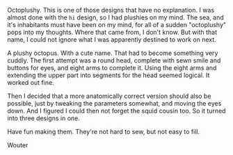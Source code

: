 Octoplushy. This is one of those designs that have no explanation. I was almost
done with the `hi` design, so I had plushies on my mind. The sea, and it's
inhabitants must have been on my mind, for all of a sudden "octoplushy" pops
into my thoughts. Where that came from, I don't know. But with that name, I
could not ignore what I was apparently destined to work on next.

A plushy octopus. With a cute name. That had to become something very cuddly.
The first attempt was a round head, complete with sewn smile and buttons for
eyes, and eight arms to complete it. Using the eight arms and extending the
upper part into segments for the head seemed logical. It worked out fine.

Then I decided that a more anatomically correct version should also be
possible, just by tweaking the parameters somewhat, and moving the eyes down.
And I figured I could then not forget the squid cousin too. So it turned into
three designs in one.

Have fun making them. They're not hard to sew, but not easy to fill.

Wouter
